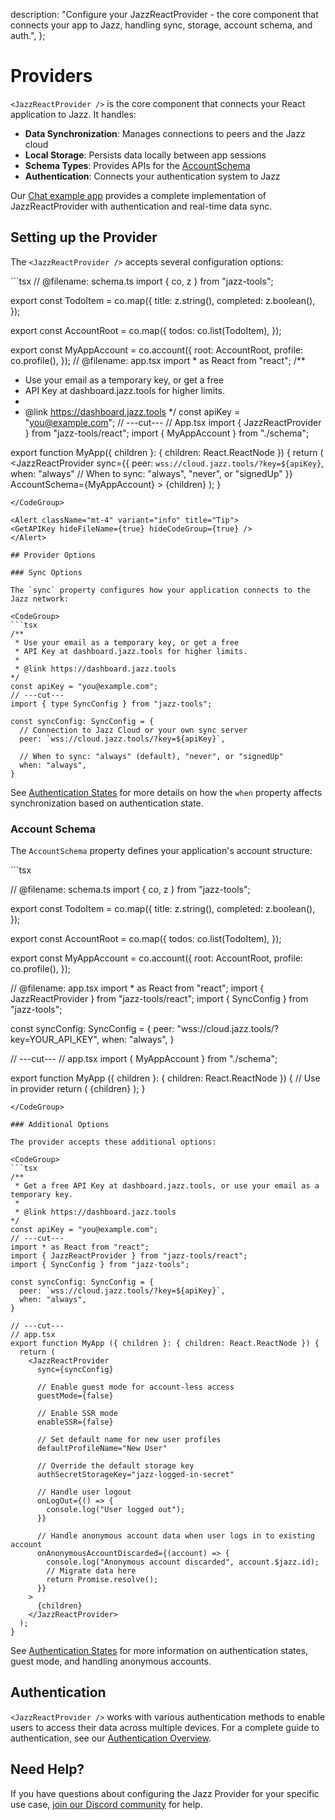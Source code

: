   description: "Configure your JazzReactProvider - the core component that connects your app to Jazz, handling sync, storage, account schema, and auth.",
};


# Providers

`<JazzReactProvider />` is the core component that connects your React application to Jazz. It handles:

- **Data Synchronization**: Manages connections to peers and the Jazz cloud
- **Local Storage**: Persists data locally between app sessions
- **Schema Types**: Provides APIs for the [AccountSchema](/docs/core-concepts/schemas/accounts-and-migrations)
- **Authentication**: Connects your authentication system to Jazz

Our [Chat example app](https://jazz.tools/examples#chat) provides a complete implementation of JazzReactProvider with authentication and real-time data sync.

## Setting up the Provider

The `<JazzReactProvider />` accepts several configuration options:

<CodeGroup>
```tsx
// @filename: schema.ts
import { co, z } from "jazz-tools";

export const TodoItem = co.map({
  title: z.string(),
  completed: z.boolean(),
});

export const AccountRoot = co.map({
  todos: co.list(TodoItem),
});

export const MyAppAccount = co.account({
  root: AccountRoot,
  profile: co.profile(),
});
// @filename: app.tsx
import * as React from "react";
/**
 * Use your email as a temporary key, or get a free
 * API Key at dashboard.jazz.tools for higher limits.
 *
 * @link https://dashboard.jazz.tools
*/
const apiKey = "you@example.com";
// ---cut---
// App.tsx
import { JazzReactProvider } from "jazz-tools/react";
import { MyAppAccount } from "./schema";

export function MyApp({ children }: { children: React.ReactNode }) {
  return (
    <JazzReactProvider
      sync={{
        peer: `wss://cloud.jazz.tools/?key=${apiKey}`,
        when: "always" // When to sync: "always", "never", or "signedUp"
      }}
      AccountSchema={MyAppAccount}
    >
      {children}
    </JazzReactProvider>
  );
}
```
</CodeGroup>

<Alert className="mt-4" variant="info" title="Tip">
<GetAPIKey hideFileName={true} hideCodeGroup={true} />
</Alert>

## Provider Options

### Sync Options

The `sync` property configures how your application connects to the Jazz network:

<CodeGroup>
```tsx
/**
 * Use your email as a temporary key, or get a free
 * API Key at dashboard.jazz.tools for higher limits.
 *
 * @link https://dashboard.jazz.tools
*/
const apiKey = "you@example.com";
// ---cut---
import { type SyncConfig } from "jazz-tools";

const syncConfig: SyncConfig = {
  // Connection to Jazz Cloud or your own sync server
  peer: `wss://cloud.jazz.tools/?key=${apiKey}`,

  // When to sync: "always" (default), "never", or "signedUp"
  when: "always",
}
```
</CodeGroup>

See [Authentication States](/docs/key-features/authentication/authentication-states#controlling-sync-for-different-authentication-states) for more details on how the `when` property affects synchronization based on authentication state.

### Account Schema

The `AccountSchema` property defines your application's account structure:

<CodeGroup>
```tsx

// @filename: schema.ts
import { co, z } from "jazz-tools";

export const TodoItem = co.map({
  title: z.string(),
  completed: z.boolean(),
});

export const AccountRoot = co.map({
  todos: co.list(TodoItem),
});

export const MyAppAccount = co.account({
  root: AccountRoot,
  profile: co.profile(),
});

// @filename: app.tsx
import * as React from "react";
import { JazzReactProvider } from "jazz-tools/react";
import { SyncConfig } from "jazz-tools";

const syncConfig: SyncConfig = {
  peer: "wss://cloud.jazz.tools/?key=YOUR_API_KEY",
  when: "always",
}

// ---cut---
// app.tsx
import { MyAppAccount } from "./schema";

export function MyApp ({ children }: { children: React.ReactNode }) {
  // Use in provider
  return (
    <JazzReactProvider
      sync={syncConfig}
      AccountSchema={MyAppAccount}
    >
      {children}
    </JazzReactProvider>
  );
}
```
</CodeGroup>

### Additional Options

The provider accepts these additional options:

<CodeGroup>
```tsx
/**
 * Get a free API Key at dashboard.jazz.tools, or use your email as a temporary key.
 *
 * @link https://dashboard.jazz.tools
*/
const apiKey = "you@example.com";
// ---cut---
import * as React from "react";
import { JazzReactProvider } from "jazz-tools/react";
import { SyncConfig } from "jazz-tools";

const syncConfig: SyncConfig = {
  peer: `wss://cloud.jazz.tools/?key=${apiKey}`,
  when: "always",
}

// ---cut---
// app.tsx
export function MyApp ({ children }: { children: React.ReactNode }) {
  return (
    <JazzReactProvider
      sync={syncConfig}

      // Enable guest mode for account-less access
      guestMode={false}

      // Enable SSR mode
      enableSSR={false}

      // Set default name for new user profiles
      defaultProfileName="New User"

      // Override the default storage key
      authSecretStorageKey="jazz-logged-in-secret"

      // Handle user logout
      onLogOut={() => {
        console.log("User logged out");
      }}

      // Handle anonymous account data when user logs in to existing account
      onAnonymousAccountDiscarded={(account) => {
        console.log("Anonymous account discarded", account.$jazz.id);
        // Migrate data here
        return Promise.resolve();
      }}
    >
      {children}
    </JazzReactProvider>
  );
}
```
</CodeGroup>

See [Authentication States](/docs/key-features/authentication/authentication-states) for more information on authentication states, guest mode, and handling anonymous accounts.

## Authentication

`<JazzReactProvider />` works with various authentication methods to enable users to access their data across multiple devices. For a complete guide to authentication, see our [Authentication Overview](/docs/key-features/authentication/overview).

## Need Help?

If you have questions about configuring the Jazz Provider for your specific use case, [join our Discord community](https://discord.gg/utDMjHYg42) for help.
